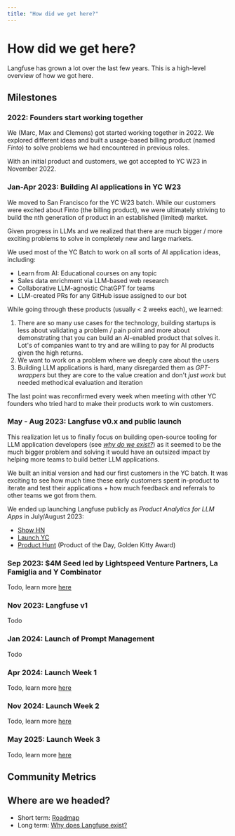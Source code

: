 ```yaml
---
title: "How did we get here?"
---
```


# How did we get here?

Langfuse has grown a lot over the last few years. This is a high-level overview of how we got here.

## Milestones

<Steps>

### 2022: Founders start working together

We (Marc, Max and Clemens) got started working together in 2022. We explored different ideas and built a usage-based billing product (named _Finto_) to solve problems we had encountered in previous roles.

With an initial product and customers, we got accepted to YC W23 in November 2022.

### Jan-Apr 2023: Building AI applications in YC W23

We moved to San Francisco for the YC W23 batch. While our customers were excited about Finto (the billing product), we were ultimately striving to build the nth generation of product in an established (limited) market.

Given progress in LLMs and we realized that there are much bigger / more exciting problems to solve in completely new and large markets.

We used most of the YC Batch to work on all sorts of AI application ideas, including:

- Learn from AI: Educational courses on any topic
- Sales data enrichment via LLM-based web research
- Collaborative LLM-agnostic ChatGPT for teams
- LLM-created PRs for any GitHub issue assigned to our bot

While going through these products (usually < 2 weeks each), we learned:

1. There are so many use cases for the technology, building startups is less about validating a problem / pain point and more about demonstrating that you can build an AI-enabled product that solves it. Lot's of companies want to try and are willing to pay for AI products given the high returns.
2. We want to work on a problem where we deeply care about the users
3. Building LLM applications is hard, many disregarded them as _GPT-wrappers_ but they are core to the value creation and don't _just work_ but needed methodical evaluation and iteration

The last point was reconfirmed every week when meeting with other YC founders who tried hard to make their products work to win customers.

### May - Aug 2023: Langfuse v0.x and public launch

This realization let us to finally focus on building open-source tooling for LLM application developers (see [_why do we exist?_](/handbook/core/mission)) as it seemed to be the much bigger problem and solving it would have an outsized impact by helping more teams to build better LLM applications.

We built an initial version and had our first customers in the YC batch. It was exciting to see how much time these early customers spent in-product to iterate and test their applications + how much feedback and referrals to other teams we got from them.

We ended up launching Langfuse publicly as _Product Analytics for LLM Apps_ in July/August 2023:

- [Show HN](https://news.ycombinator.com/item?id=37310070)
- [Launch YC](https://www.ycombinator.com/launches/J2s-langfuse-open-source-product-analytics-for-llm-apps)
- [Product Hunt](https://www.producthunt.com/products/langfuse/launches/langfuse) (Product of the Day, Golden Kitty Award)

### Sep 2023: $4M Seed led by Lightspeed Venture Partners, La Famiglia and Y Combinator

Todo, learn more [here](/blog/announcing-our-seed-round)

### Nov 2023: Langfuse v1

Todo

### Jan 2024: Launch of Prompt Management

Todo

### Apr 2024: Launch Week 1

Todo, learn more [here](/blog/launch-week-1)

### Nov 2024: Launch Week 2

Todo, learn more [here](/blog/2024-11-17-launch-week-2)

### May 2025: Launch Week 3

Todo, learn more [here](/blog/2025-05-19-launch-week-3)

</Steps>

## Community Metrics


<PublicMetricsDashboard />

## Where are we headed?

- Short term: [Roadmap](/roadmap)
- Long term: [Why does Langfuse exist?](/handbook/core/mission)
